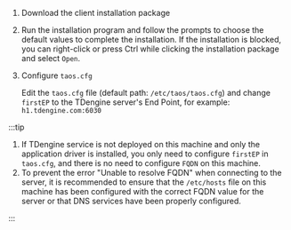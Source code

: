 
1. Download the client installation package

   <PkgListV3 type={8} sys="macOS" />

2. Run the installation program and follow the prompts to choose the default values to complete the installation. If the installation is blocked, you can right-click or press Ctrl while clicking the installation package and select `Open`.

3. Configure `taos.cfg`

   Edit the `taos.cfg` file (default path: `/etc/taos/taos.cfg`) and change `firstEP` to the TDengine server's End Point, for example: `h1.tdengine.com:6030`

:::tip

1. If TDengine service is not deployed on this machine and only the application driver is installed, you only need to configure `firstEP` in `taos.cfg`, and there is no need to configure `FQDN` on this machine.
2. To prevent the error "Unable to resolve FQDN" when connecting to the server, it is recommended to ensure that the `/etc/hosts` file on this machine has been configured with the correct FQDN value for the server or that DNS services have been properly configured.

:::
